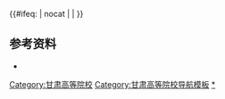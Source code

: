 {{Navbox
|name=甘肃高等院校
|title=[[甘肃省高等学校列表|甘肃高等院校]]
|state={{{state|autocollapse}}}
|image=
|style = text-align: left;
|groupstyle = text-align: center;
|listclass = hlist
|bodyclass = hlist
|above= 
*[[中国大陆高等学校列表]]
*[[甘肃省教育厅]]

|group3=[[中央部属高校|中央部属]]
|list3=
*[[兰州大学]]<sup>[[中华人民共和国教育部直属高等学校列表|（教育部属）]]{{线路名|#00D2D3<!--一流学科-->}}{{线路名|#D22630<!--985-->}}{{线路名|#0092BC<!--211-->}}{{线路名|#97D700<!--国重-->}}本</sup>
*[[西北民族大学]]<sup>[[中华人民共和国国家民族事务委员会|（国家民委属）]]本</sup>

|group4=[[兰州市]]
|list4=
*[[兰州大学]]<sup>{{线路名|#00D2D3<!--一流学科-->}}{{线路名|#D22630<!--985-->}}{{线路名|#0092BC<!--211-->}}{{线路名|#97D700<!--国重-->}}本</sup>
*[[西北师范大学]]<sup>[[省部共建大学|（省部共建）]]{{线路名|#F4DA40<!--中西部-->}}本</sup>
*[[兰州理工大学]]<sup>[[省部共建大学|（省部共建）]]{{线路名|#F4DA40<!--中西部-->}}本</sup>
*[[兰州交通大学]]<sup>[[省部共建大学|（省部共建）（央企共建）]]{{线路名|#F4DA40<!--中西部-->}}本</sup>
*[[西北民族大学]]<sup>本</sup>
*[[甘肃农业大学]]<sup>[[省部共建大学|（省部共建）]]{{线路名|#F4DA40<!--中西部-->}}本</sup>
*[[甘肃中医药大学]]<sup>[[省部共建大学|（省部共建）]]本</sup>
*[[兰州财经大学]]<sup>本</sup>
*[[甘肃政法大学]]<sup>本</sup>
*[[兰州城市学院]]<sup>本</sup>
*[[兰州工业学院]]<sup>本</sup>
*[[兰州文理学院]]<sup>本</sup>
*[[兰州信息科技学院]]<sup>民本</sup>
*[[兰州博文科技学院]]<sup>民本</sup>
*[[兰州工商学院]]<sup>民本</sup>
----
*[[兰州石化职业技术大学]]<sup>职本</sup>
*[[兰州资源环境职业技术大学]]<sup>[[省部共建大学|（省部共建）]]职本</sup>
----
*[[兰州职业技术学院]]<sup>专</sup>
*[[甘肃警察职业学院]]<sup>专</sup>
*[[甘肃建筑职业技术学院]]<sup>专</sup>
*[[甘肃交通职业技术学院]]<sup>专</sup>
*[[甘肃农业职业技术学院]]<sup>专</sup>
*[[甘肃卫生职业学院]]<sup>专</sup>
*[[兰州现代职业学院]]<sup>专</sup>
*[[甘肃财贸职业学院]]<sup>专</sup>
*[[兰州航空职业技术学院]]<sup>专</sup>
----
*[[兰州外语职业学院]]<sup>民专</sup>
*[[兰州科技职业学院]]<sup>民专</sup>
----
*[[甘肃开放大学]]<sup>成</sup>
*[[甘肃核工业职工大学]]<sup>成</sup>
*[[兰州铁路工程职工大学]]<sup>成</sup>

|group5=[[嘉峪关市]]
|list5=[[甘肃钢铁职业技术学院]]<sup>专</sup>

|group6=[[金昌市]]
|list6=[[甘肃有色冶金职业技术学院]]<sup>专</sup>

|group7=[[白银市]]
|list7=
*[[白银矿冶职业技术学院]]<sup>专</sup>
*[[白银希望职业技术学院]]<sup>民专</sup>
*[[银光化学材料厂职工大学]]<sup>成</sup>

|group8=[[天水市]]
|list8=
*[[天水师范学院]]<sup>本</sup>
*[[甘肃林业职业技术学院]]<sup>专</sup>
*[[甘肃工业职业技术学院]]<sup>专</sup>
*[[甘肃机电职业技术学院]]<sup>专</sup>

|group9=[[武威市]]
|list9=
*[[武威职业学院]]<sup>专</sup>
*[[甘肃畜牧工程职业技术学院]]<sup>专</sup>

|group10=[[酒泉市]]
|list10=[[酒泉职业技术学院]]<sup>专</sup>

|group11=[[张掖市]]
|list11=
*[[河西学院]]<sup>本</sup>
*[[培黎职业学院]]<sup>专</sup>

|group12=[[庆阳市]]
|list12=
*[[陇东学院]]<sup>本</sup>
*[[庆阳职业技术学院]]<sup>专</sup>

|group13=[[平凉市]]
|list13=
*[[甘肃医学院]]<sup>本</sup>
*[[平凉职业技术学院]]<sup>专</sup>

|group14=[[定西市]]
|list14=
*[[甘肃农业大学|甘肃农业大学定西分校]]<sup>[[省部共建大学|（省部共建）]]{{线路名|#F4DA40<!--中西部-->}}本（分）</sup>
*[[定西师范高等专科学校]]<sup>专</sup>

|group15=[[陇南市]]
|list15=[[陇南师范高等专科学校]]<sup>专</sup>

|group16=[[临夏回族自治州]]
|list16=[[临夏现代职业学院]]<sup>专</sup>

|group17=[[甘南藏族自治州]]
|list17=[[甘肃民族师范学院]]<sup>[[省部共建大学|（省部共建）]]本</sup>

|belowstyle = text-align:left;
|below = 以上除了标注外，均为当地省属、市（州）属。<br/>{{线路名|#00D2D3<!--一流学科-->}}：[[世界一流大学和一流学科建设|“双一流”建设高校]]；{{线路名|#D22630<!--985-->}}：[[985工程|原985工程院校]]；{{线路名|#0092BC<!--211-->}}：[[211工程|原211工程院校]]；{{线路名|#97D700<!--国重-->}}：[[全国重点大学|原全国重点大学]]；{{线路名|#F4DA40<!--中西部-->}}：[[中西部高校基础能力建设工程|中西部高校基础能力建设工程院校]]。<br><sup>本</sup>：办学层次为[[本科]]的高校；<sup>专</sup>：办学层次为[[专科]]的高校；<sup>民</sup>：民办高校；<sup>独</sup>：[[独立学院]]；<sup>成</sup>：成人高校。<br />截至2017年5月31日，[[甘肃省]]有普通高校49所（其中民办普通高校7所），成人高校5所。
}}<includeonly>{{#ifeq: {{{1}}} | nocat | <!--空--> | [[Category:甘肃高等院校]] }}</includeonly><noinclude>
== 参考资料 ==
*{{cite web |url =http://www.moe.gov.cn/srcsite/A03/moe_634/201706/t20170614_306900.html|title = 教育部：高等学校名单 |accessdate = 2018-02-06 |first = |date = 2017-05-31 |publisher = 教育部 |language = zh-hans}}
[[Category:甘肃高等院校导航模板]]
[[Category:甘肃高等院校|*]]
</noinclude>